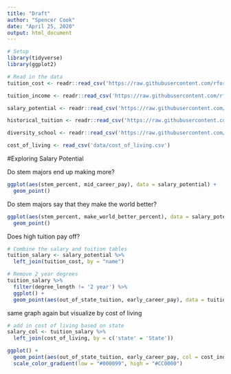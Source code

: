 ```yaml
---
title: "Draft"
author: "Spencer Cook"
date: "April 25, 2020"
output: html_document
---
```


```r
# Setup
library(tidyverse)
library(ggplot2)
```

```r
# Read in the data
tuition_cost <- readr::read_csv('https://raw.githubusercontent.com/rfordatascience/tidytuesday/master/data/2020/2020-03-10/tuition_cost.csv')

tuition_income <- readr::read_csv('https://raw.githubusercontent.com/rfordatascience/tidytuesday/master/data/2020/2020-03-10/tuition_income.csv') 

salary_potential <- readr::read_csv('https://raw.githubusercontent.com/rfordatascience/tidytuesday/master/data/2020/2020-03-10/salary_potential.csv')

historical_tuition <- readr::read_csv('https://raw.githubusercontent.com/rfordatascience/tidytuesday/master/data/2020/2020-03-10/historical_tuition.csv')

diversity_school <- readr::read_csv('https://raw.githubusercontent.com/rfordatascience/tidytuesday/master/data/2020/2020-03-10/diversity_school.csv')

cost_of_living <- read_csv('data/cost_of_living.csv')
```


#Exploring Salary Potential

Do stem majors end up making more?
```r
ggplot(aes(stem_percent, mid_career_pay), data = salary_potential) +
  geom_point()
```

Do stem majors say that they make the world better?
```r
ggplot(aes(stem_percent, make_world_better_percent), data = salary_potential) +
  geom_point()
```



Does high tuition pay off?
```r
# Combine the salary and tuition tables
tuition_salary <- salary_potential %>%
  left_join(tuition_cost, by = "name")

# Remove 2 year degrees
tuition_salary %>%
  filter(degree_length != '2 year') %>%
  ggplot() +
  geom_point(aes(out_of_state_tuition, early_career_pay), data = tuition_salary)
```

same graph again but visualize by cost of living

```r
# add in cost of living based on state
salary_col <- tuition_salary %>%
  left_join(cost_of_living, by = c('state' = 'State'))

ggplot() +
  geom_point(aes(out_of_state_tuition, early_career_pay, col = cost_index), data = salary_col) +
  scale_color_gradient(low = "#000099", high = "#CC0000")
```

```r

```


